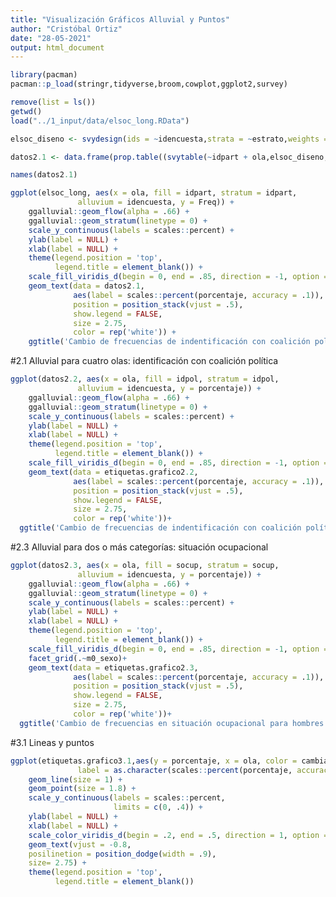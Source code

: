 ```yaml
---
title: "Visualización Gráficos Alluvial y Puntos"
author: "Cristóbal Ortiz"
date: "28-05-2021"
output: html_document
---
```


```r
library(pacman)
pacman::p_load(stringr,tidyverse,broom,cowplot,ggplot2,survey)
```

```r
remove(list = ls())
getwd()
load("../1_input/data/elsoc_long.RData")
```
```r
elsoc_diseno <- svydesign(ids = ~idencuesta,strata = ~estrato,weights = ~ponderador02,nest = TRUE,data = elsoc_long)

datos2.1 <- data.frame(prop.table((svytable(~idpart + ola,elsoc_diseno,round = T)))) 

names(datos2.1)


```

```r
ggplot(elsoc_long, aes(x = ola, fill = idpart, stratum = idpart, 
               alluvium = idencuesta, y = Freq)) +
    ggalluvial::geom_flow(alpha = .66) + 
    ggalluvial::geom_stratum(linetype = 0) +
    scale_y_continuous(labels = scales::percent) + 
    ylab(label = NULL) +
    xlab(label = NULL) + 
    theme(legend.position = 'top',
          legend.title = element_blank()) +
    scale_fill_viridis_d(begin = 0, end = .85, direction = -1, option = 'viridis') +
    geom_text(data = datos2.1, 
              aes(label = scales::percent(porcentaje, accuracy = .1)),
              position = position_stack(vjust = .5),
              show.legend = FALSE,
              size = 2.75,
              color = rep('white')) +
    ggtitle('Cambio de frecuencias de indentificación con coalición política según año')
```

#2.1 Alluvial para cuatro olas: identificación con coalición política


```r
ggplot(datos2.2, aes(x = ola, fill = idpol, stratum = idpol, 
               alluvium = idencuesta, y = porcentaje)) +
    ggalluvial::geom_flow(alpha = .66) + 
    ggalluvial::geom_stratum(linetype = 0) +
    scale_y_continuous(labels = scales::percent) + 
    ylab(label = NULL) +
    xlab(label = NULL) + 
    theme(legend.position = 'top',
          legend.title = element_blank()) +
    scale_fill_viridis_d(begin = 0, end = .85, direction = -1, option = 'viridis') +
    geom_text(data = etiquetas.grafico2.2, 
              aes(label = scales::percent(porcentaje, accuracy = .1)),
              position = position_stack(vjust = .5),
              show.legend = FALSE,
              size = 2.75,
              color = rep('white'))+
  ggtitle('Cambio de frecuencias de indentificación con coalición política según año')
```

#2.3 Alluvial para dos o más categorías: situación ocupacional

```r
ggplot(datos2.3, aes(x = ola, fill = socup, stratum = socup, 
               alluvium = idencuesta, y = porcentaje)) +
    ggalluvial::geom_flow(alpha = .66) + 
    ggalluvial::geom_stratum(linetype = 0) +
    scale_y_continuous(labels = scales::percent) +
    ylab(label = NULL) +
    xlab(label = NULL) +
    theme(legend.position = 'top',
          legend.title = element_blank()) +
    scale_fill_viridis_d(begin = 0, end = .85, direction = -1, option = 'viridis') +
    facet_grid(.~m0_sexo)+
    geom_text(data = etiquetas.grafico2.3, 
              aes(label = scales::percent(porcentaje, accuracy = .1)),
              position = position_stack(vjust = .5),
              show.legend = FALSE,
              size = 2.75,
              color = rep('white'))+
  ggtitle('Cambio de frecuencias en situación ocupacional para hombres y mujeres')
```


#3.1 Lineas y puntos 

```r
ggplot(etiquetas.grafico3.1,aes(y = porcentaje, x = ola, color = cambiar_consti, group = cambiar_consti,
               label = as.character(scales::percent(porcentaje, accuracy = .1)))) +
    geom_line(size = 1) +
    geom_point(size = 1.8) +
    scale_y_continuous(labels = scales::percent,
                       limits = c(0, .4)) +
    ylab(label = NULL) +
    xlab(label = NULL) +
    scale_color_viridis_d(begin = .2, end = .5, direction = 1, option = 'viridis') +
    geom_text(vjust = -0.8,
    posilinetion = position_dodge(width = .9),
    size= 2.75) +
    theme(legend.position = 'top',
          legend.title = element_blank())
```


